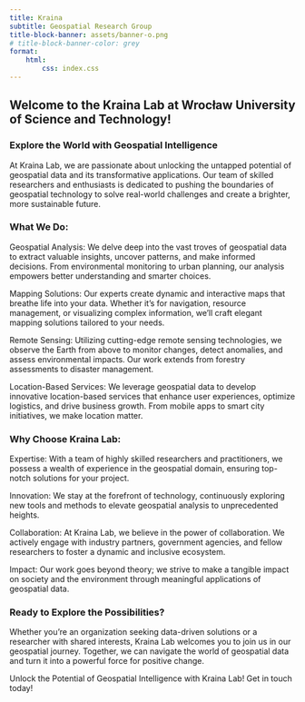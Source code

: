 ```yaml
---
title: Kraina
subtitle: Geospatial Research Group
title-block-banner: assets/banner-o.png
# title-block-banner-color: grey
format:
    html:
        css: index.css
---
```


## Welcome to the Kraina Lab at Wrocław University of Science and Technology!

### Explore the World with Geospatial Intelligence

At Kraina Lab, we are passionate about unlocking the untapped potential of geospatial data and its transformative applications. Our team of skilled researchers and enthusiasts is dedicated to pushing the boundaries of geospatial technology to solve real-world challenges and create a brighter, more sustainable future.

### What We Do:

Geospatial Analysis: We delve deep into the vast troves of geospatial data to extract valuable insights, uncover patterns, and make informed decisions. From environmental monitoring to urban planning, our analysis empowers better understanding and smarter choices.

Mapping Solutions: Our experts create dynamic and interactive maps that breathe life into your data. Whether it's for navigation, resource management, or visualizing complex information, we'll craft elegant mapping solutions tailored to your needs.

Remote Sensing: Utilizing cutting-edge remote sensing technologies, we observe the Earth from above to monitor changes, detect anomalies, and assess environmental impacts. Our work extends from forestry assessments to disaster management.

Location-Based Services: We leverage geospatial data to develop innovative location-based services that enhance user experiences, optimize logistics, and drive business growth. From mobile apps to smart city initiatives, we make location matter.

### Why Choose Kraina Lab:

Expertise: With a team of highly skilled researchers and practitioners, we possess a wealth of experience in the geospatial domain, ensuring top-notch solutions for your project.

Innovation: We stay at the forefront of technology, continuously exploring new tools and methods to elevate geospatial analysis to unprecedented heights.

Collaboration: At Kraina Lab, we believe in the power of collaboration. We actively engage with industry partners, government agencies, and fellow researchers to foster a dynamic and inclusive ecosystem.

Impact: Our work goes beyond theory; we strive to make a tangible impact on society and the environment through meaningful applications of geospatial data.

### Ready to Explore the Possibilities?

Whether you're an organization seeking data-driven solutions or a researcher with shared interests, Kraina Lab welcomes you to join us in our geospatial journey. Together, we can navigate the world of geospatial data and turn it into a powerful force for positive change.

Unlock the Potential of Geospatial Intelligence with Kraina Lab! Get in touch today!